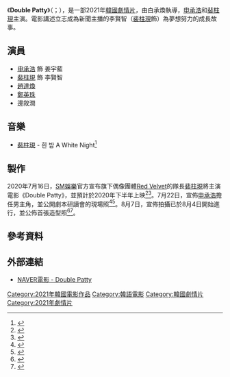 {{noteTA
|G1=KO Movie
}}
{{Infobox Film
|片名        = Double Patty
|電影原名    = {{lang|ko|더블패티}}
|圖像        = Double Patty poster.jpg
|圖像說明    = 電影海報
|導演        = 白承煥
|監製        = 
|製片        = 
|編劇        = 
|主演        = {{ubl|[[申承浩|申承浩]]|[[裴柱現|裴柱現]]}}
|分級        = 
|副標題      = 
|主題曲      = 
|片頭曲      = 
|片尾曲      = 
|配樂        = 
|攝影        = 
|剪輯        = 
|製片商      = [[KT_(公司)|KT]]
|發行商      = 
|上映日期    = {{flagicon|KOR}} 2021年2月17日
|片長        = 
|產地        = {{KOR}}
|語言        = [[韓語|韓語]]
|前集        = 
|官方網站    = 
|預算        = 
|票房        = 
|中國大陸片名= 
|香港片名    = 
|台灣片名    = 愛情漢堡包
}}
《'''Double Patty'''》（{{lang-ko|더블패티}}；{{lang-en|''Double Patty''}}），是一部2021年[[韓國|韓國]][[劇情片|劇情片]]，由白承煥執導，[[申承浩|申承浩]]和[[Irene_(Red_Velvet)|裴柱現]]主演。電影講述立志成為新聞主播的李賢智（[[裴柱現|裴柱現]]飾）為夢想努力的成長故事。

== 演員 ==
* [[申承浩|申承浩]] 飾 姜宇藍
* [[裴柱現|裴柱現]] 飾 李賢智
* [[趙達煥|趙達煥]]
* [[鄭英珠|鄭英珠]]
* 邊敘潤

== 音樂 ==
* [[裴柱現|裴柱現]] - 흰 밤 A White Night<ref>{{cite web|url=https://www.youtube.com/watch?v=c3Zst-EVqwI|title=아이린 IRENE - 흰 밤 A White Night Official M/V|publisher=[[GENIE_MUSIC|GENIE MUSIC]]|date=2021-02-23|language=ko|dead-url=no|access-date=2021-07-06|archive-date=2021-03-04|archive-url=https://web.archive.org/web/20210304030154/https://www.youtube.com/watch?v=c3Zst-EVqwI}}</ref>

== 製作 ==
2020年7月16日，[[SM娛樂|SM娛樂]]官方宣布旗下偶像團體[[Red_Velvet|Red Velvet]]的隊長[[裴柱現|裴柱現]]將主演電影《Double Patty》，並預計於2020年下半年上映<ref>{{cite web|url=https://n.news.naver.com/entertain/article/117/0003388126|title=[공식] 레드벨벳 아이린, 영화 '더블패티' 주연 발탁…앵커 지망생 役|publisher=Naver|date=2020-07-16|accessdate=2020-10-04|language=ko|archive-date=2020-07-17|archive-url=https://web.archive.org/web/20200717032030/https://n.news.naver.com/entertain/article/117/0003388126|dead-url=no}}</ref><ref>{{cite web|url=https://www.koreastardaily.com/tc/news/128417|title=Red Velvet Irene出道大熒幕！確定出演電影《Double Patty》|publisher=KSD 韓星網|date=2020-07-16|accessdate=2020-10-04|language=zh-tw|archive-date=2020-07-18|archive-url=https://web.archive.org/web/20200718063752/https://www.koreastardaily.com/tc/news/128417|dead-url=no}}</ref>。7月22日，宣佈[[申承浩|申承浩]]擔任男主角，並公開劇本研讀會的現場照<ref>{{cite web|url=https://post.naver.com/viewer/postView.nhn?volumeNo=28924480&memberNo=30305360|title=아이린, 아나운서 지망생으로 변신? 배주현 주연 영화 ‘더블패티’Coming Soon!|publisher=Naver|date=2020-07-30|accessdate=2020-10-04|language=ko|archive-date=2020-07-30|archive-url=https://web.archive.org/web/20200730052145/https://post.naver.com/viewer/postView.nhn?volumeNo=28924480&memberNo=30305360|dead-url=no}}</ref><ref>{{cite web|url=https://www.koreastardaily.com/tc/news/128571|title=Irene確定與申承浩主演電影《Double Patty》，兩人都是第一次挑戰大銀幕！|publisher=KSD 韓星網|date=2020-07-23|accessdate=2020-10-04|language=zh-tw|archive-date=2020-09-17|archive-url=https://web.archive.org/web/20200917070201/https://www.koreastardaily.com/tc/news/128571|dead-url=no}}</ref>。8月7日，宣佈拍攝已於8月4日開始進行，並公佈首張造型照<ref>{{cite web|url=https://newsis.com/view/?id=NISX20200807_0001121789|title=레드벨벳 아이린 주연작 '더블패티' 크랭크인 "첫 영화 설레고 떨려"|publisher=[[紐西斯|紐西斯]]|date=2020-08-07|accessdate=2020-10-04|language=ko|archive-date=2020-10-07|archive-url=https://web.archive.org/web/20201007142931/https://newsis.com/view/?id=NISX20200807_0001121789|dead-url=no}}</ref><ref>{{cite web|url=https://www.koreastardaily.com/tc/news/130134|title=Red Velvet隊長Irene去漢堡店兼職？！ReVeluv：為了看她我願意天天吃漢堡|publisher=KSD 韓星網|date=2020-09-17|accessdate=2020-10-04|language=zh-tw|archive-date=2020-09-19|archive-url=https://web.archive.org/web/20200919055105/https://www.koreastardaily.com/tc/news/130134|dead-url=no}}</ref>。

== 參考資料 ==
{{reflist|30em}}

== 外部連結 ==
* [https://movie.naver.com/movie/bi/mi/basic.nhn?code=196361 NAVER電影 - Double Patty] {{Wayback|url=https://movie.naver.com/movie/bi/mi/basic.nhn?code=196361 |date=20210125094411 }}{{ko}}

[[Category:2021年韓國電影作品|Category:2021年韓國電影作品]]
[[Category:韓語電影|Category:韓語電影]]
[[Category:韓國劇情片|Category:韓國劇情片]]
[[Category:2021年劇情片|Category:2021年劇情片]]